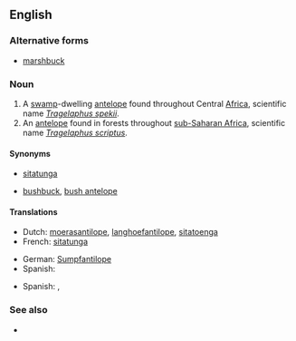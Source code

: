 ==English==

===Alternative forms===
*[[marshbuck]]

===Noun===
{{infl|en|noun|head=[[marsh]] [[buck]]}}

# A [[swamp]]-dwelling [[antelope]] found throughout Central [[Africa]], scientific name ''[[Tragelaphus spekii]]''.
# An [[antelope]] found in forests throughout [[sub-Saharan Africa]], scientific name ''[[Tragelaphus scriptus]]''.

====Synonyms====
*{{sense|Tragelaphus spekii}} [[sitatunga]]
*{{sense|Tragelaphus scriptus}} [[bushbuck]], [[bush antelope]]

====Translations====
{{trans-top|''Tragelaphus spekii''}}
*Dutch: [[moerasantilope]], [[langhoefantilope]], [[sitatoenga]] 
*French: [[sitatunga]]
{{trans-mid}}
*German: [[Sumpfantilope]]
*Spanish: {{t|es|sitatunga|m}}
{{trans-bottom}}
{{trans-top|''Tragelaphus scriptus''}}
*Spanish: {{t|es|antílope jeroglífico|m}}, {{t|es|bosbok|m}}
{{trans-mid}}
{{trans-bottom}}

===See also===
*{{pedialite}}
